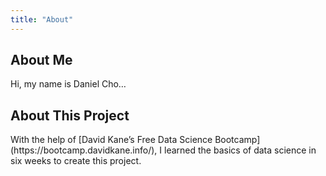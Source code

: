 ```yaml
---
title: "About"
---
```


## About Me

Hi, my name is Daniel Cho...



## About This Project

With the help of [David Kane's Free Data Science Bootcamp] (https://bootcamp.davidkane.info/), I learned the basics of data science in six weeks to create this project.